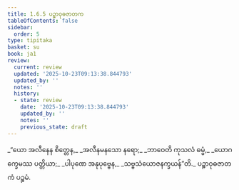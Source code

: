 ```yaml
---
title: 1.6.5 ပဉ္စာဝုဓဇာတက
tableOfContents: false
sidebar:
  order: 5
type: tipitaka
basket: su
book: ja1
review:
  current: review
  updated: '2025-10-23T09:13:38.844793'
  updated_by: ''
  notes: ''
  history:
  - state: review
    date: '2025-10-23T09:13:38.844793'
    updated_by: ''
    notes: ''
    previous_state: draft
---
```



<ReviewStatus review={frontmatter.review} showDetails={true} />

<HypothesisAnnotation frontmatter={frontmatter} />

<DynamicBreadcrumb />

<Division number="55" book="ja1" e="ch" v="22" p="13">

<Paragraph number="121" type="verses" book="ja1">
_“ယော အလီနေန စိတ္တေန,_  
_အလီနမနသော နရော;_  
_ဘာဝေတိ ကုသလံ ဓမ္မံ,_  
_ယောဂက္ခေမဿ ပတ္တိယာ;_  
_ပါပုဏေ အနုပုဗ္ဗေန,_  
_သဗ္ဗသံယောဇနက္ခယန်”တိ._  


</Paragraph>
</Division>

<Paragraph number="122" type="center" book="ja1">
ပဉ္စာဝုဓဇာတကံ ပဉ္စမံ.
</Paragraph>